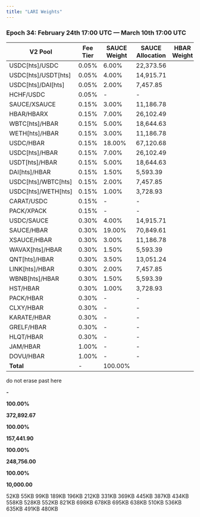```yaml
---
title: "LARI Weights"
---
```


### **Epoch 34: February 24th 17:00 UTC — March 10th 17:00 UTC**

| V2 Pool               | Fee Tier | SAUCE Weight | SAUCE Allocation | HBAR Weight | HBAR Allocation | PACK Weight | PACK Allocation |   |
| --------------------- | -------- | ------------ | ---------------- | ----------- | --------------- | ----------- | --------------- | - |
| USDC\[hts]/USDC       | 0.05%    | 6.00%        | 22,373.56        |             |                 |             |                 |   |
| USDC\[hts]/USDT\[hts] | 0.05%    | 4.00%        | 14,915.71        |             |                 |             |                 |   |
| USDC\[hts]/DAI\[hts]  | 0.05%    | 2.00%        | 7,457.85         |             |                 |             |                 |   |
| HCHF/USDC             | 0.05%    | -            | -                |             |                 |             |                 |   |
| SAUCE/XSAUCE          | 0.15%    | 3.00%        | 11,186.78        |             |                 |             |                 |   |
| HBAR/HBARX            | 0.15%    | 7.00%        | 26,102.49        |             |                 |             |                 |   |
| WBTC\[hts]/HBAR       | 0.15%    | 5.00%        | 18,644.63        |             |                 |             |                 |   |
| WETH\[hts]/HBAR       | 0.15%    | 3.00%        | 11,186.78        |             |                 |             |                 |   |
| USDC/HBAR             | 0.15%    | 18.00%       | 67,120.68        |             |                 |             |                 |   |
| USDC\[hts]/HBAR       | 0.15%    | 7.00%        | 26,102.49        |             |                 |             |                 |   |
| USDT\[hts]/HBAR       | 0.15%    | 5.00%        | 18,644.63        |             |                 |             |                 |   |
| DAI\[hts]/HBAR        | 0.15%    | 1.50%        | 5,593.39         |             |                 |             |                 |   |
| USDC\[hts]/WBTC\[hts] | 0.15%    | 2.00%        | 7,457.85         |             |                 |             |                 |   |
| USDC\[hts]/WETH\[hts] | 0.15%    | 1.00%        | 3,728.93         |             |                 |             |                 |   |
| CARAT/USDC            | 0.15%    | -            | -                |             |                 |             |                 |   |
| PACK/XPACK            | 0.15%    | -            | -                |             |                 |             |                 |   |
| USDC/SAUCE            | 0.30%    | 4.00%        | 14,915.71        |             |                 |             |                 |   |
| SAUCE/HBAR            | 0.30%    | 19.00%       | 70,849.61        |             |                 |             |                 |   |
| XSAUCE/HBAR           | 0.30%    | 3.00%        | 11,186.78        |             |                 |             |                 |   |
| WAVAX\[hts]/HBAR      | 0.30%    | 1.50%        | 5,593.39         |             |                 |             |                 |   |
| QNT\[hts]/HBAR        | 0.30%    | 3.50%        | 13,051.24        |             |                 |             |                 |   |
| LINK\[hts]/HBAR       | 0.30%    | 2.00%        | 7,457.85         |             |                 |             |                 |   |
| WBNB\[hts]/HBAR       | 0.30%    | 1.50%        | 5,593.39         |             |                 |             |                 |   |
| HST/HBAR              | 0.30%    | 1.00%        | 3,728.93         |             |                 |             |                 |   |
| PACK/HBAR             | 0.30%    | -            | -                |             |                 |             |                 |   |
| CLXY/HBAR             | 0.30%    | -            | -                |             |                 |             |                 |   |
| KARATE/HBAR           | 0.30%    | -            | -                |             |                 |             |                 |   |
| GRELF/HBAR            | 0.30%    | -            | -                |             |                 |             |                 |   |
| HLQT/HBAR             | 0.30%    | -            | -                |             |                 |             |                 |   |
| JAM/HBAR              | 1.00%    | -            | -                |             |                 |             |                 |   |
| DOVU/HBAR             | 1.00%    | -            | -                |             |                 |             |                 |   |
| **Total**             | -        | 100.00%      |                  |             |                 |             |                 |   |

do not erase past here

**-**

**100.00%**

**372,892.67**

**100.00%**

**157,441.90**

**100.00%**

**248,756.00**

**100.00%**

**10,000.00**

<Card title="Epoch 1 Airdrop Results" icon="paperclip" horizontal={true} href="https://1058806683-files.gitbook.io/~/files/v0/b/gitbook-x-prod.appspot.com/o/spaces%2F5hXF6kx1TaOoCMAhLCv3%2Fuploads%2FoYfZP5Wh9aqO6pgdn3hL%2FEpoch_1_Airdrop_Results.csv?alt=media&token=b3f1508f-e2f1-4115-a2cc-521ddacd4cc9">
  52KB
</Card>

<Card title="Epoch 2 Airdrop Results" icon="paperclip" horizontal={true} href="https://1058806683-files.gitbook.io/~/files/v0/b/gitbook-x-prod.appspot.com/o/spaces%2F5hXF6kx1TaOoCMAhLCv3%2Fuploads%2Fvb6nNm6dCoWznsheQaiT%2FEpoch_2_Airdrop_Results.csv?alt=media\&token=71f5b02e-ff2c-4846-b8bf-101b505cd2b0">
  55KB
</Card>

<Card title="Epoch 3 Airdrop Results" icon="paperclip" horizontal={true} href="https://1058806683-files.gitbook.io/~/files/v0/b/gitbook-x-prod.appspot.com/o/spaces%2F5hXF6kx1TaOoCMAhLCv3%2Fuploads%2FILlgU3UXK4AqN5FNeeb4%2FEpoch_3_Airdrop_Results.csv?alt=media\&token=934a8e2e-1218-44f6-aa99-3303363e0c4c">
  99KB
</Card>

<Card title="Epoch 4 Airdrop Results" icon="paperclip" horizontal={true} href="https://1058806683-files.gitbook.io/~/files/v0/b/gitbook-x-prod.appspot.com/o/spaces%2F5hXF6kx1TaOoCMAhLCv3%2Fuploads%2FKUTdC3Opk9K5ud45RQmJ%2FEpoch_4_Airdrop_Results.csv?alt=media\&token=6ba712db-e03a-4c8f-b8b4-78395ccacfde">
  189KB
</Card>

<Card title="Epoch 5 Airdrop Results" icon="paperclip" horizontal={true} href="https://1058806683-files.gitbook.io/~/files/v0/b/gitbook-x-prod.appspot.com/o/spaces%2F5hXF6kx1TaOoCMAhLCv3%2Fuploads%2F4etoExAmuvB1gOkuuzNI%2FEpoch_5_Airdrop_Results.csv?alt=media\&token=881ce559-c832-49bb-b5dc-5f5df1feaeb8">
  196KB
</Card>

<Card title="Epoch 6 Airdrop Results" icon="paperclip" horizontal={true} href="https://1058806683-files.gitbook.io/~/files/v0/b/gitbook-x-prod.appspot.com/o/spaces%2F5hXF6kx1TaOoCMAhLCv3%2Fuploads%2FdY3L8O7ieldcFLwwuD18%2FEpoch_6_Airdrop_Results.csv?alt=media\&token=00a4bd86-446e-432b-900d-b81615524ba6">
  212KB
</Card>

<Card title="Epoch 7 Airdrop Results" icon="paperclip" horizontal={true} href="https://1058806683-files.gitbook.io/~/files/v0/b/gitbook-x-prod.appspot.com/o/spaces%2F5hXF6kx1TaOoCMAhLCv3%2Fuploads%2FnVWz3196HEUhTSvyqOqu%2FEpoch_7_Airdrop_Results.csv?alt=media\&token=d402e680-e429-4f90-afb4-6713051dc070">
  331KB
</Card>

<Card title="Epoch 8 Airdrop Results" icon="paperclip" horizontal={true} href="https://1058806683-files.gitbook.io/~/files/v0/b/gitbook-x-prod.appspot.com/o/spaces%2F5hXF6kx1TaOoCMAhLCv3%2Fuploads%2FWzK8jBz9OTDN50Zl1FkD%2FEpoch_8_Airdrop_Results.csv?alt=media\&token=a74304a6-9bfe-4928-9875-c0011013bc57">
  369KB
</Card>

<Card title="Epoch 9 Airdrop Results" icon="paperclip" horizontal={true} href="https://1058806683-files.gitbook.io/~/files/v0/b/gitbook-x-prod.appspot.com/o/spaces%2F5hXF6kx1TaOoCMAhLCv3%2Fuploads%2FdSSi7Gsz9E7n9agZxddp%2FEpoch_9_Airdrop_Results.csv?alt=media\&token=6c8888be-3b28-4343-9d09-6cb0439b376c">
  445KB
</Card>

<Card title="Epoch 10 Airdrop Results" icon="paperclip" horizontal={true} href="https://1058806683-files.gitbook.io/~/files/v0/b/gitbook-x-prod.appspot.com/o/spaces%2F5hXF6kx1TaOoCMAhLCv3%2Fuploads%2FJQsoT2MfabM6yJOKUl6w%2FEpoch_10_Airdrop_Results.csv?alt=media\&token=fa4a223b-dbdb-4194-b91c-ef9a763a7525">
  387KB
</Card>

<Card title="Epoch 11 Airdrop Results" icon="paperclip" horizontal={true} href="https://1058806683-files.gitbook.io/~/files/v0/b/gitbook-x-prod.appspot.com/o/spaces%2F5hXF6kx1TaOoCMAhLCv3%2Fuploads%2FKDGJ6m7DSt2oU1zgrUiD%2FEpoch_11_Airdrop_Results.csv?alt=media\&token=0a70b571-5b25-4cda-8045-c7b5b5dfc135">
  434KB
</Card>

<Card title="Epoch 12 Airdrop Results" icon="paperclip" horizontal={true} href="https://1058806683-files.gitbook.io/~/files/v0/b/gitbook-x-prod.appspot.com/o/spaces%2F5hXF6kx1TaOoCMAhLCv3%2Fuploads%2Fyhf6G9uUUlYCqcTPgQaR%2FEpoch_12_Airdrop_Results.csv?alt=media\&token=5b743b00-9066-48dd-b463-8967903c6720">
  558KB
</Card>

<Card title="Epoch 13 Airdrop Results" icon="paperclip" horizontal={true} href="https://1058806683-files.gitbook.io/~/files/v0/b/gitbook-x-prod.appspot.com/o/spaces%2F5hXF6kx1TaOoCMAhLCv3%2Fuploads%2FAXIuYLrdeVzCRdAagJnz%2FEpoch_13_Airdrop_Results.csv?alt=media\&token=a0b65b0d-d6d2-4221-9ea0-9343e6fa3e62">
  528KB
</Card>

<Card title="Epoch 14 Airdrop Results" icon="paperclip" horizontal={true} href="https://1058806683-files.gitbook.io/~/files/v0/b/gitbook-x-prod.appspot.com/o/spaces%2F5hXF6kx1TaOoCMAhLCv3%2Fuploads%2FHuNucJ1TsVK1KL8Ie0x1%2FEpoch_14_Airdrop_Results.csv?alt=media\&token=4562c01d-2ee3-400a-90fb-3c4d4415bc84">
  552KB
</Card>

<Card title="Epoch 15 Airdrop Results" icon="paperclip" horizontal={true} href="https://1058806683-files.gitbook.io/~/files/v0/b/gitbook-x-prod.appspot.com/o/spaces%2F5hXF6kx1TaOoCMAhLCv3%2Fuploads%2F8bj8w8NLtaJKQ4tqjpBt%2FEpoch_15_Airdrop_Results.csv?alt=media\&token=65147ac6-7c1c-4e6f-9e37-9aac3751622a">
  821KB
</Card>

<Card title="Epoch 16 Airdrop Results" icon="paperclip" horizontal={true} href="https://1058806683-files.gitbook.io/~/files/v0/b/gitbook-x-prod.appspot.com/o/spaces%2F5hXF6kx1TaOoCMAhLCv3%2Fuploads%2FGmO5SiOGDmgw7sUOp7SD%2FEpoch_16_Airdrop_Results.csv?alt=media\&token=54dad5dd-2af6-459b-982f-c4cc754a2c9e">
  698KB
</Card>

<Card title="Epoch 17 Airdrop Results" icon="paperclip" horizontal={true} href="https://1058806683-files.gitbook.io/~/files/v0/b/gitbook-x-prod.appspot.com/o/spaces%2F5hXF6kx1TaOoCMAhLCv3%2Fuploads%2FUpIcMDyBFIkBWOPVog5U%2FEpoch_17_Airdrop_Results.csv?alt=media\&token=dffe57dd-ce6f-42f0-ba40-c2e6865eedb4">
  678KB
</Card>

<Card title="Epoch 18 Airdrop Results" icon="paperclip" horizontal={true} href="https://1058806683-files.gitbook.io/~/files/v0/b/gitbook-x-prod.appspot.com/o/spaces%2F5hXF6kx1TaOoCMAhLCv3%2Fuploads%2FvREgEa6e2K7jeIH40GYf%2FEpoch_18_Airdrop_Results.csv?alt=media\&token=cd5596bf-449b-45d4-bc79-a3dac35e0330">
  695KB
</Card>

<Card title="Epoch 19 Airdrop Results" icon="paperclip" horizontal={true} href="https://1058806683-files.gitbook.io/~/files/v0/b/gitbook-x-prod.appspot.com/o/spaces%2F5hXF6kx1TaOoCMAhLCv3%2Fuploads%2Fw4tPYrrlopkvECS80gyN%2FEpoch_19_Airdrop_Results.csv?alt=media\&token=61978cf0-1a34-4f6f-b991-0438cd013cdb">
  638KB
</Card>

<Card title="Epoch 20 Airdrop Results" icon="paperclip" horizontal={true} href="https://1058806683-files.gitbook.io/~/files/v0/b/gitbook-x-prod.appspot.com/o/spaces%2F5hXF6kx1TaOoCMAhLCv3%2Fuploads%2FPTZlSoSPyYNcnjieLWRB%2FEpoch_20_Airdrop_Results.csv?alt=media\&token=21e13966-99eb-4154-8208-7f3e965527a5">
  510KB
</Card>

<Card title="Epoch 21 Airdrop Results" icon="paperclip" horizontal={true} href="https://1058806683-files.gitbook.io/~/files/v0/b/gitbook-x-prod.appspot.com/o/spaces%2F5hXF6kx1TaOoCMAhLCv3%2Fuploads%2FijMNe2i46bIPFFzeJznP%2FEpoch_21_Airdrop_Results.csv?alt=media\&token=74f84b78-0c73-47fb-aac2-8c8c6897f261">
  536KB
</Card>

<Card title="Epoch 22 Airdrop Results" icon="paperclip" horizontal={true} href="https://1058806683-files.gitbook.io/~/files/v0/b/gitbook-x-prod.appspot.com/o/spaces%2F5hXF6kx1TaOoCMAhLCv3%2Fuploads%2FH8yjnGCjRoRWotFlK5g5%2FEpoch_22_Airdrop_Results.csv?alt=media\&token=8a92ebd4-eca4-4fc6-be35-574fb981acf6">
  635KB
</Card>

<Card title="Epoch 23 Airdrop Results" icon="paperclip" horizontal={true} href="https://1058806683-files.gitbook.io/~/files/v0/b/gitbook-x-prod.appspot.com/o/spaces%2F5hXF6kx1TaOoCMAhLCv3%2Fuploads%2FJgjZrrvsMukqLyVwUdPC%2FEpoch_23_Airdrop_Results.csv?alt=media\&token=794893db-4204-4275-86ab-4a1766bea5d3">
  491KB
</Card>

<Card title="Epoch 24 Airdrop Results" icon="paperclip" horizontal={true} href="https://1058806683-files.gitbook.io/~/files/v0/b/gitbook-x-prod.appspot.com/o/spaces%2F5hXF6kx1TaOoCMAhLCv3%2Fuploads%2FLE1AvdPqiUlRSERmajws%2FEpoch_24_Airdrop_Results.csv?alt=media\&token=9624e484-9746-4ad8-aa25-cf8802b6a137">
  480KB
</Card>